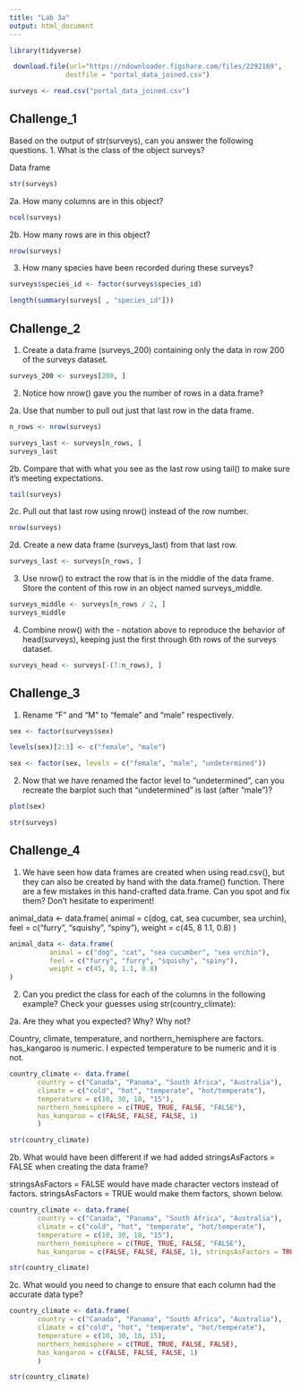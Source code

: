 ```yaml
---
title: "Lab 3a"
output: html_document
---
```


```r
library(tidyverse)
```

```r
 download.file(url="https://ndownloader.figshare.com/files/2292169",
              destfile = "portal_data_joined.csv")

```
```r
surveys <- read.csv("portal_data_joined.csv")

```

## Challenge_1 

Based on the output of str(surveys), can you answer the following questions.
1. What is the class of the object surveys?

Data frame

```r
str(surveys)
```

2a. How many columns are in this object?

```r
ncol(surveys)
```

2b. How many rows are in this object?

```r
nrow(surveys)
```

3. How many species have been recorded during these surveys? 

```r
surveys$species_id <- factor(surveys$species_id)
```


```r
length(summary(surveys[ , "species_id"]))
```

## Challenge_2

1. Create a data.frame (surveys_200) containing only the data in row 200 of the surveys dataset.

```r
surveys_200 <- surveys[200, ]
```

2. Notice how nrow() gave you the number of rows in a data.frame?

2a. Use that number to pull out just that last row in the data frame.

```r
n_rows <- nrow(surveys)
```

```r
surveys_last <- surveys[n_rows, ]
surveys_last
```

2b. Compare that with what you see as the last row using tail() to make sure it’s meeting expectations.

```r
tail(surveys)
```
2c. Pull out that last row using nrow() instead of the row number.

```r
nrow(surveys)
```

2d. Create a new data frame (surveys_last) from that last row.

```r
surveys_last <- surveys[n_rows, ]
```

3. Use nrow() to extract the row that is in the middle of the data frame. Store the content of this row in an object named surveys_middle.

```r
surveys_middle <- surveys[n_rows / 2, ]
surveys_middle
```

4. Combine nrow() with the - notation above to reproduce the behavior of head(surveys), keeping just the first through 6th rows of the surveys dataset.

```r
surveys_head <- surveys[-(7:n_rows), ]
```


## Challenge_3

1. Rename “F” and “M” to “female” and “male” respectively.

```r
sex <- factor(surveys$sex)
```

```r
levels(sex)[2:3] <- c("female", "male")
```

```r
sex <- factor(sex, levels = c("female", "male", "undetermined"))
```


2. Now that we have renamed the factor level to “undetermined”, can you recreate the barplot such that “undetermined” is last (after “male”)?

```r
plot(sex)
```

```r
str(surveys)
```


## Challenge_4

1. We have seen how data frames are created when using read.csv(), but they can also be created by hand with the data.frame() function. There are a few mistakes in this hand-crafted data.frame. Can you spot and fix them? Don’t hesitate to experiment!

animal_data <- data.frame(
          animal = c(dog, cat, sea cucumber, sea urchin),
          feel = c("furry", "squishy", "spiny"),
          weight = c(45, 8 1.1, 0.8)
          )

```r
animal_data <- data.frame(
          animal = c("dog", "cat", "sea cucumber", "sea urchin"),
          feel = c("furry", "furry", "squishy", "spiny"),
          weight = c(45, 8, 1.1, 0.8)
)
```

2. Can you predict the class for each of the columns in the following example? Check your guesses using str(country_climate):

2a. Are they what you expected? Why? Why not?

Country, climate, temperature, and northern_hemisphere are factors. has_kangaroo is numeric. 
I expected temperature to be numeric and it is not. 


```r
country_climate <- data.frame(
       country = c("Canada", "Panama", "South Africa", "Australia"),
       climate = c("cold", "hot", "temperate", "hot/temperate"),
       temperature = c(10, 30, 18, "15"),
       northern_hemisphere = c(TRUE, TRUE, FALSE, "FALSE"),
       has_kangaroo = c(FALSE, FALSE, FALSE, 1)
       )
```

```r
str(country_climate)

```


2b. What would have been different if we had added stringsAsFactors = FALSE when creating the data frame?

stringsAsFactors = FALSE would have made character vectors instead of factors. stringsAsFactors = TRUE would make them factors, shown below. 


```r
country_climate <- data.frame(
       country = c("Canada", "Panama", "South Africa", "Australia"),
       climate = c("cold", "hot", "temperate", "hot/temperate"),
       temperature = c(10, 30, 18, "15"),
       northern_hemisphere = c(TRUE, TRUE, FALSE, "FALSE"),
       has_kangaroo = c(FALSE, FALSE, FALSE, 1), stringsAsFactors = TRUE)
```

```r
str(country_climate)
```

2c. What would you need to change to ensure that each column had the accurate data type?

```r
country_climate <- data.frame(
       country = c("Canada", "Panama", "South Africa", "Australia"),
       climate = c("cold", "hot", "temperate", "hot/temperate"),
       temperature = c(10, 30, 18, 15),
       northern_hemisphere = c(TRUE, TRUE, FALSE, FALSE),
       has_kangaroo = c(FALSE, FALSE, FALSE, 1)
       )
```

```r
str(country_climate)
```



